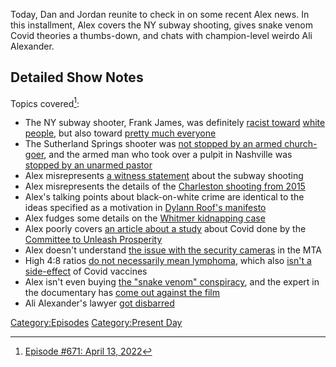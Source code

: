 {{DEFAULTSORT:
    #_EPISODE_0671:April 13, 2022
}}{{Episode
    | title           = April 13, 2022
    | caption         = [https://knowledgefight.libsyn.com/671-april-13-2022 Listen to this episode on Libsyn]
    | episodeNumber   = 671
    | length          = 01:59:00
    | airDate         = April 18, 2022
    | coverageDate    = April 13, 2022
    | previousEpisode = [[670: July 28, 2003]]
    | nextEpisode     = [[672: April 18, 2022]]
}}

{{Stub}}

Today, Dan and Jordan reunite to check in on some recent Alex news.  In this installment, Alex covers the NY subway shooting, gives snake venom Covid theories a thumbs-down, and chats with champion-level weirdo Ali Alexander.

==Detailed Show Notes==

Topics covered<ref>[https://knowledgefight.com/research/2022/4/18/episode-671-april-13-2022 Episode #671: April 13, 2022]</ref>:

*The NY subway shooter, Frank James, was definitely [https://nypost.com/2022/04/13/suspect-frank-james-was-spewing-racist-hate-well-before-brooklyn-shooting/ racist toward] [https://nypost.com/2022/04/12/frank-r-james-idd-as-person-of-interest-in-brooklyn-subway-shooting/ white people], but also toward [https://www.nytimes.com/2022/04/13/nyregion/frank-james-subway-shooting.html pretty much everyone]
*The Sutherland Springs shooter was [https://time.com/5012688/stephen-willeford-interview-texas-church/ not stopped by an armed church-goer], and the armed man who took over a pulpit in Nashville was [https://www.nbcnews.com/news/us-news/tennessee-pastor-tackles-disarms-man-who-brandished-gun-during-church-n1283448 stopped by an unarmed pastor]
*Alex misrepresents [https://nypost.com/2022/04/12/i-came-face-to-face-with-brooklyn-subway-shooter-rider/ a witness statement] about the subway shooting
*Alex misrepresents the details of the [https://abcnews.go.com/US/charleston-shooting-happened-inside-church/story?id=31855652 Charleston shooting from 2015]
*Alex's talking points about black-on-white crime are identical to the ideas specified as a motivation in [https://web.archive.org/web/20150620135311/http://lastrhodesian.com/data/documents/rtf88.txt%20 Dylann Roof's manifesto]
*Alex fudges some details on the [https://www.nytimes.com/2022/04/08/us/verdict-whitmer-kidnapping-case.html Whitmer kidnapping case]
*Alex poorly covers [https://nypost.com/2022/04/11/ny-handled-covid-19-lockdown-poorly-florida-among-best-study/ an article about a study] about Covid done by the [https://www.sourcewatch.org/index.php/Committee_to_Unleash_Prosperity Committee to Unleash Prosperity]
*Alex doesn't understand [https://www.nytimes.com/2022/04/13/nyregion/subway-shooting-cameras.html the issue with the security cameras] in the MTA
*High 4:8 ratios [https://www.urmc.rochester.edu/encyclopedia/content.aspx?contentid=cd4_cd8_ratio&contenttypeid=167 do not necessarily mean lymphoma], which also [https://www.nytimes.com/2021/03/01/health/covid-vaccine-lymph-nodes.html isn't a side-effect] of Covid vaccines
*Alex isn't even buying [https://rumble.com/v10mnew-live-world-premiere-watch-the-water.html the "snake venom" conspiracy], and the expert in the documentary has [https://www.thedailybeast.com/covid-conspiracy-theorists-are-at-war-over-snake-venom come out against the film]
*Ali Alexander's lawyer [https://www.wusa9.com/article/news/national/capitol-riots/virginia-court-disbars-attorney-representing-oath-keepers-in-capitol-riot-cases-jonathon-moseley-kelly-meggs-stewart-rhodes/65-9ac39a20-9451-4414-babc-fc7c207c9af9 got disbarred]

[[Category:Episodes]]
[[Category:Present Day]]
